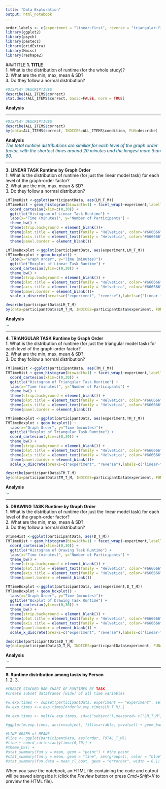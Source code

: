 ```yaml
---
title: "Data Exploration"
output: html_notebook
---
```

```r
order_labels <- c(experiment = "linear-first", reverse = "triangular-first")
library(ggplot2)
library(psych)
library(pastecs)
library(gridExtra)
library(Hmisc)
library(reshape2)
```
  
###TITLE
**1. TITLE**  
1. What is the distribution of runtime (for the whole study)?    
2. What are the min, max, mean & SD?   
3. Do they follow a normal distribution?  




```r
#DISPLAY DESCRIPTIVES
describe(ALL_ITEMS$correct)
stat.desc(ALL_ITEMS$correct, basic=FALSE, norm = TRUE)

```

**Analysis**  
<span style="color:#0F5B78">
</span>

<span style = "color:red">
</span>

***  






```r
#DISPLAY DESCRIPTIVES
describe(ALL_ITEMS$correct)
by(data=ALL_ITEMS$correct, INDICES=ALL_ITEMS$condition, FUN=describe)
```

**Analysis**  
<span style="color:#0F5B78">
*The total runtime distributions are similiar for each level of the graph order factor, with the shortest times around 20 minutes and the longest more than 60.*
</span>  

***  
**3. LINEAR TASK Runtime by Graph Order**  
1. What is the distribution of runtime (for just the linear model task) for each level of the graph-order factor?    
2. What are the min, max, mean & SD?   
3. Do they follow a normal distribution?  

```r
LMTimeHist <-ggplot(participantData, aes(LM_T_M))
LMTimeHist + geom_histogram(binwidth=1) + facet_wrap(~experiment,labeller=labeller(order=order_labels)) + 
  coord_cartesian(xlim=c(0,30)) +
  ggtitle("Histogram of Linear Task Runtime") + 
  labs(x="Time (minutes)", y="Number of Participants") + 
  theme_bw() +
  theme(strip.background = element_blank())+
  theme(plot.title = element_text(family = "Helvetica", color="#666666", face="bold", size=12, hjust=0.5)) + 
  theme(axis.title = element_text(family = "Helvetica", color="#666666", face="bold", size=10)) +
  theme(panel.border = element_blank())
```
```r
LMTimeBoxplot <-ggplot(participantData, aes(experiment,LM_T_M))
LMTimeBoxplot + geom_boxplot() +
  labs(x="Graph Order", y="Time (minutes)")+
  ggtitle("Boxplot of Linear Task Runtime") +
  coord_cartesian(ylim=c(0,30)) +
  theme_bw() +
  theme(strip.background = element_blank()) +
  theme(plot.title = element_text(family = "Helvetica", color="#666666", face="bold", size=12, hjust=0.5)) + 
  theme(axis.title = element_text(family = "Helvetica", color="#666666", face="bold", size=10)) +
  theme(panel.border = element_blank())+ 
  scale_x_discrete(breaks=c("experiment", "reverse"),labels=c("linear-first", "triangular-first"))
```

```r
describe(participantData$LM_T_M)
by(data=participantData$LM_T_M, INDICES=participantData$experiment, FUN=describe)
```

**Analysis**  
<span style="color:#0F5B78">
*...*
</span>  

***  
**4. TRIANGULAR TASK Runtime by Graph Order**  
1. What is the distribution of runtime (for just the triangular model task) for each level of the graph-order factor?    
2. What are the min, max, mean & SD?   
3. Do they follow a normal distribution?   



```r
TMTimeHist <-ggplot(participantData, aes(TM_T_M))
TMTimeHist + geom_histogram(binwidth=1) + facet_wrap(~experiment,labeller=labeller(order=order_labels)) + 
  coord_cartesian(xlim=c(0,30)) +
  ggtitle("Histogram of Triangular Task Runtime") + 
  labs(x="Time (minutes)", y="Number of Participants") + 
  theme_bw() +
  theme(strip.background = element_blank()) +
  theme(plot.title = element_text(family = "Helvetica", color="#666666", face="bold", size=12, hjust=0.5)) + 
  theme(axis.title = element_text(family = "Helvetica", color="#666666", face="bold", size=10)) +
  theme(panel.border = element_blank())
```
```r
TMTimeBoxplot <-ggplot(participantData, aes(experiment,TM_T_M))
TMTimeBoxplot + geom_boxplot() +
  labs(x="Graph Order", y="Time (minutes)")+
  ggtitle("Boxplot of Triangular Task Runtime") +
  coord_cartesian(ylim=c(0,30)) +
  theme_bw() +
  theme(strip.background = element_blank()) +
  theme(plot.title = element_text(family = "Helvetica", color="#666666", face="bold", size=12, hjust=0.5)) + 
  theme(axis.title = element_text(family = "Helvetica", color="#666666", face="bold", size=10)) +
  theme(panel.border = element_blank())+
  scale_x_discrete(breaks=c("experiment", "reverse"),labels=c("linear-first", "triangular-first"))
```
```r
describe(participantData$TM_T_M)
by(data=participantData$TM_T_M, INDICES=participantData$experiment, FUN=describe)
```


**Analysis**  
<span style="color:#0F5B78">
*...*
</span>  

***  
**5. DRAWING TASK Runtime by Graph Order**  
1. What is the distribution of runtime (for just the linear model task) for each level of the graph-order factor?    
2. What are the min, max, mean & SD?   
3. Do they follow a normal distribution?   

```r
DTimeHist <-ggplot(participantData, aes(D_T_M))
TMTimeHist + geom_histogram(binwidth=1) + facet_wrap(~experiment,labeller=labeller(order=order_labels)) + 
  coord_cartesian(xlim=c(0,30)) +
  ggtitle("Histogram of Drawing Task Runtime") + 
  labs(x="Time (minutes)", y="Number of Participants") + 
  theme_bw() +
  theme(strip.background = element_blank()) +
  theme(plot.title = element_text(family = "Helvetica", color="#666666", face="bold", size=12, hjust=0.5)) + 
  theme(axis.title = element_text(family = "Helvetica", color="#666666", face="bold", size=10)) +
  theme(panel.border = element_blank())
```


```r
TMTimeBoxplot <-ggplot(participantData, aes(experiment,D_T_M))
TMTimeBoxplot + geom_boxplot() +
  labs(x="Graph Order", y="Time (minutes)")+
  ggtitle("Boxplot of Drawing Task Runtime") +
  coord_cartesian(ylim=c(0,30)) +
  theme_bw() +
  theme(strip.background = element_blank()) +
  theme(plot.title = element_text(family = "Helvetica", color="#666666", face="bold", size=12, hjust=0.5)) + 
  theme(axis.title = element_text(family = "Helvetica", color="#666666", face="bold", size=10)) +
  theme(panel.border = element_blank()) +
  scale_x_discrete(breaks=c("experiment", "reverse"),labels=c("linear-first", "triangular-first"))
```
```r
describe(participantData$D_T_M)
by(data=participantData$D_T_M, INDICES=participantData$experiment, FUN=describe)
```
**Analysis**  
<span style="color:#0F5B78">
*...*
</span>  

***  

**6. Runtime distribution among tasks by Person**  
1. 
2.
3. 



```r
#CREATE STACKED BAR CHART OF RUNTIMES BY TASK
#create subset dataframes [wide] of all time variables

#w.exp.times <- subset(participantData, experiment == "experiment", select = c("subject","LM_T_M","TM_T_M","D_T_M"))
#w.exp.times <-w.exp.times[order(w.exp.times$LM_T_M),]

#m.exp.times <- melt(w.exp.times, id=c("subject"),measured= c("LM_T_M","D_T_M","TM_T_M"))

#ggplot(m.exp.times, aes(x=subject, fill=variable, y=value)) + geom_bar(stat = "identity") + coord_flip() 


```

```r
#LINE GRAPH of MEANS 
#line <- ggplot(participantData, aes(order, TOTAL_T_M))
#line + coord_cartesian(ylim=c(0,70)) +
#theme_bw() + 
#stat_summary(fun.y = mean, geom = "point") + #the point
#stat_summary(fun.y = mean, geom = "line", aes(group=1), color = "blue", linetype="dashed") + #the grouping line
#stat_summary(fun.data = mean_cl_boot, geom = "errorbar", width = 0.1)
```
When you save the notebook, an HTML file containing the code and output will be saved alongside it (click the *Preview* button or press *Cmd+Shift+K* to preview the HTML file).
